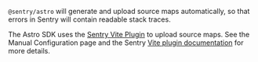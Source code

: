 `@sentry/astro` will generate and upload source maps automatically, so that errors in Sentry will contain readable stack traces.

The Astro SDK uses the [Sentry Vite Plugin](https://www.npmjs.com/package/@sentry/vite-plugin/) to upload source maps. See the <PlatformLink to="/manual-setup/#configure-source-maps-upload">Manual Configuration</PlatformLink> page and the Sentry [Vite plugin documentation](https://www.npmjs.com/package/@sentry/vite-plugin/#configuration) for more details.

